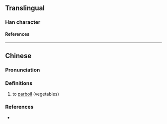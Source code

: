 {{character info/new}}
==Translingual==

===Han character===
{{Han char|rn=85|rad=水|as=05|sn=8|four=36112|canj=EAM|ids=⿰氵旦}}

====References====
{{Han ref|kx=0619.121|hdz=31584.011|uh=6CF9}}

----

==Chinese==
{{zh-forms}}

===Pronunciation===
{{zh-pron
|m=dǎn,dàn,2n=imitating Sichuanese
|m-s=dan3
|c=daan6
|cat=v
}}

===Definitions===
{{zh-hanzi}}

# {{lb|zh|Sichuanese}} to [[parboil]] (vegetables)
#: {{zh-x|把 豆芽 放 在 鍋 裡 泹 一下 撈 起來 涼拌。|Put the bean sprouts in the pot to '''parboil''' them, and scoop them out to prepare a cold salad.|M-S|tr=Ba3 dou4ya2 fang4 zai4 ko1 ni3 '''dan3''' i2ha4 nau1 qi3nai2 niang2ban4.|ref={{lang|zh|成都话方言词典}}}}

===References===
* {{R:yue:Multi-function Chinese Character Database}}